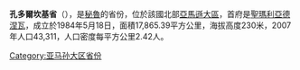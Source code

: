 '''孔多爾坎基省'''（{{lang-es|Provincia de Condorcanqui}}），是[[秘魯|秘魯]]的省份，位於該國北部[[亞馬遜大區|亞馬遜大區]]，首府是[[聖瑪利亞德涅瓦|聖瑪利亞德涅瓦]]，成立於1984年5月18日，面積17,865.39平方公里，海拔高度230米，2007年人口43,311，人口密度每平方公里2.42人。

{{coord|4|34|59|S|77|54|00|W|type:adm2nd_source:itwiki|display=title}}

{{秘魯省份|state=collapsed}}
{{秘鲁行政区划小作品}}

[[Category:亚马孙大区省份|Category:亚马孙大区省份]]